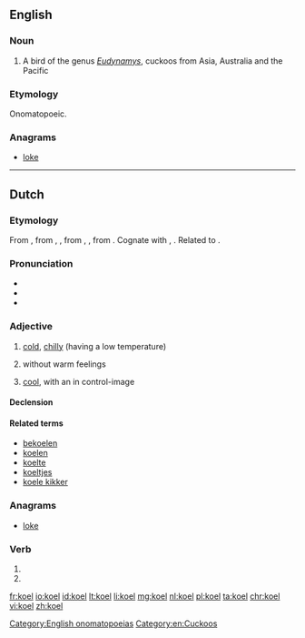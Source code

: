 ==English==
{{wikipedia}}

===Noun===
{{en-noun}}

# A bird of the genus ''[[Eudynamys]]'', cuckoos from Asia, Australia and the Pacific
<!--very melodious voice. (In India, the word "koel" is synonymous to "nightingale")-->

===Etymology===
Onomatopoeic.[[Category:English onomatopoeias]]
[[Category:en:Cuckoos]]

===Anagrams===
* [[loke#English|loke]]

----

==Dutch==

===Etymology===
{{PIE root|nl|gel}}
From {{inh|nl|dum|coel}}, from {{etyl|odt|nl}} {{m|odt|cuol}}, {{m|odt|*kuol||cool, fresh}}, from {{etyl|gem-pro|nl}} {{m|gem-pro|*kōlaz}}, {{m|gem-pro|*kōlijaz||cool}}, from {{etyl|ine-pro|nl}} {{m|ine-pro|*gel-||cold}}. Cognate with {{etyl|en|-}} {{term|cool|lang=en}}, {{etyl|de|-}} {{term|kühl||cool|lang=de}}. Related to {{l|nl|koud}}.

===Pronunciation===
* {{rhymes|ul|lang=nl}}
* {{audio|Nl-koel.ogg|Audio|lang=nl}}
* {{homophones|cool|lang=nl}}

===Adjective===
{{nl-adj}}

# {{context|literally|lang=nl}} [[cold]], [[chilly]] (having a low temperature)
# {{context|figuratively|lang=nl}} without warm feelings
# {{context|figuratively|lang=nl}} [[cool]], with an in control-image

====Declension====
{{nl-decl-adj}}

====Related terms====
* [[bekoelen]]
* [[koelen]]
* [[koelte]]
* [[koeltjes]]
* [[koele kikker]]

===Anagrams===
* [[loke#Dutch|loke]]

===Verb===
{{nl-verb-form}}

# {{nl-verb form of|p=1|n=sg|t=pres|m=ind|koelen}}
# {{nl-verb form of|m=imp|koelen}}

[[fr:koel]]
[[io:koel]]
[[id:koel]]
[[lt:koel]]
[[li:koel]]
[[mg:koel]]
[[nl:koel]]
[[pl:koel]]
[[ta:koel]]
[[chr:koel]]
[[vi:koel]]
[[zh:koel]]